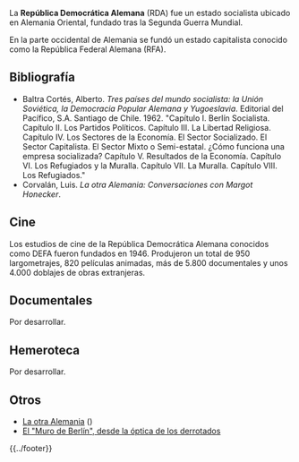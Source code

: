 <noinclude>{{header|1=República Democrática Alemana}}</noinclude>

La '''República Democrática Alemana''' (RDA) fue un estado socialista ubicado en Alemania Oriental, fundado tras la Segunda Guerra Mundial.

En la parte occidental de Alemania se fundó un estado capitalista conocido como la República Federal Alemana (RFA).

== Bibliografía ==

* Baltra Cortés, Alberto. ''Tres países del mundo socialista: la Unión Soviética, la Democracia Popular Alemana y Yugoeslavia''. Editorial del Pacífico, S.A. Santiago de Chile. 1962. "Capítulo I. Berlín Socialista. Capítulo II. Los Partidos Políticos. Capítulo III. La Libertad Religiosa. Capítulo IV. Los Sectores de la Economía. El Sector Socializado. El Sector Capitalista. El Sector Mixto o Semi-estatal. ¿Cómo funciona una empresa socializada? Capítulo V. Resultados de la Economía. Capítulo VI. Los Refugiados y la Muralla. Capítulo VII. La Muralla. Capítulo VIII. Los Refugiados."
* Corvalán, Luis. ''La otra Alemania: Conversaciones con Margot Honecker''.

== Cine ==

Los estudios de cine de la República Democrática Alemana conocidos como DEFA fueron fundados en 1946. Produjeron un total de 950 largometrajes, 820 películas animadas, más de 5.800 documentales y unos 4.000 doblajes de obras extranjeras.

== Documentales ==

Por desarrollar.

== Hemeroteca ==

Por desarrollar.

== Otros ==

* [https://laotraalemania.wordpress.com La otra Alemania] ({{t|1=laotraalemania}})
* [https://lugrogeopolitica.blogspot.com.es/2014/11/el-muro-de-berlin-desde-la-optica-de.html El "Muro de Berlín", desde la óptica de los derrotados]

<!--

* Der Schwarze Kanal http://sk.dra.de/grape/start.htm

-->

<noinclude>{{../footer}}</noinclude>
